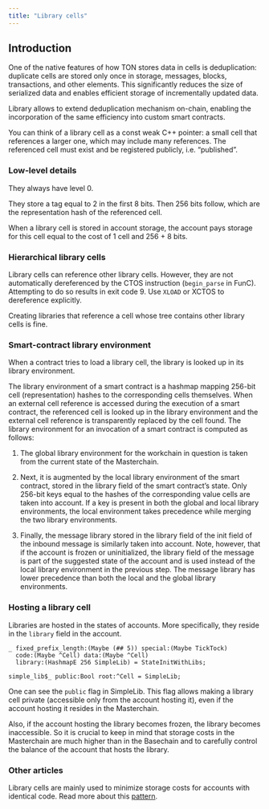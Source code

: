 ```yaml
---
title: "Library cells"
---
```



## Introduction

One of the native features of how TON stores data in cells is deduplication: duplicate cells are stored only once in storage, messages, blocks, transactions, and other elements. This significantly reduces the size of serialized data and enables efficient storage of incrementally updated data.

Library allows to extend deduplication mechanism on-chain, enabling the incorporation of the same efficiency into custom smart contracts.

<Aside>
You can think of a library cell as a const weak C++ pointer: a small cell that references a larger one, which may include many references. The referenced cell must exist and be registered publicly, i.e. “published”.
</Aside>

### Low-level details

They always have level 0.

They store a tag equal to 2 in the first 8 bits.
Then 256 bits follow, which are the representation hash of the referenced cell.

When a library cell is stored in account storage, the account pays storage for this cell equal to the cost of 1 cell and 256 + 8 bits.

### Hierarchical library cells

Library cells can reference other library cells. However, they are not automatically dereferenced by the CTOS instruction (`begin_parse` in FunC). Attempting to do so results in exit code 9. Use `XLOAD` or XCTOS to dereference explicitly.

Creating libraries that reference a cell whose tree contains other library cells is fine.

### Smart-contract library environment

When a contract tries to load a library cell, the library is looked up in its library environment.

The library environment of a smart contract is a hashmap mapping 256-bit cell (representation) hashes to the corresponding cells themselves. When an external cell reference is accessed during the execution of a smart contract, the referenced cell is looked up in the library environment and the external cell reference is transparently replaced by the cell found. The library environment for an invocation of a smart contract is computed as follows:

1. The global library environment for the workchain in question is taken from the current state of the Masterchain.

2. Next, it is augmented by the local library environment of the smart contract, stored in the library field of the smart contract’s state. Only 256-bit keys equal to the hashes of the corresponding value cells are taken into account. If a key is present in both the global and local library environments, the local environment takes precedence while merging the two library environments.

3. Finally, the message library stored in the library field of the init field of the inbound message is similarly taken into account. Note, however, that if the account is frozen or uninitialized, the library field of the message is part of the suggested state of the account and is used instead of the local library environment in the previous step. The message library has lower precedence than both the local and the global library environments.

### Hosting a library cell

Libraries are hosted in the states of accounts. More specifically, they reside in the `library` field in the account.
```tlb
_ fixed_prefix_length:(Maybe (## 5)) special:(Maybe TickTock)
  code:(Maybe ^Cell) data:(Maybe ^Cell)
  library:(HashmapE 256 SimpleLib) = StateInitWithLibs;

simple_lib$_ public:Bool root:^Cell = SimpleLib;
```
One can see the `public` flag in SimpleLib.
This flag allows making a library cell private (accessible only from the account hosting it), even if the account hosting it resides in the Masterchain.

Also, if the account hosting the library becomes frozen, the library becomes inaccessible. So it is crucial to keep in mind that storage costs in the Masterchain are much higher than in the Basechain and to carefully control the balance of the account that hosts the library.

### Other articles

Library cells are mainly used to minimize storage costs for accounts with identical code. Read more about this [pattern](/techniques/using-libraries).